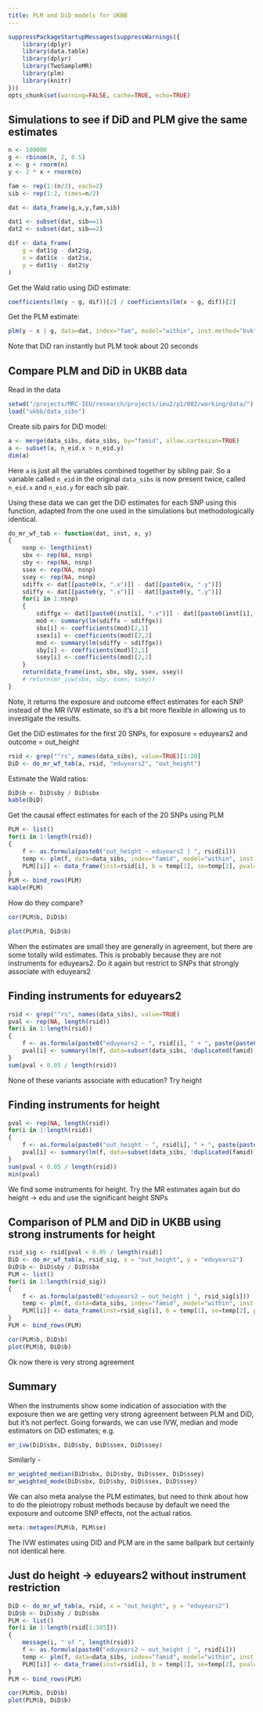 ```yaml
---
title: PLM and DiD models for UKBB
---
```


```r
suppressPackageStartupMessages(suppressWarnings({
	library(dplyr)
	library(data.table)
	library(dplyr)
	library(TwoSampleMR)
	library(plm)
	library(knitr)
}))
opts_chunk$set(warning=FALSE, cache=TRUE, echo=TRUE)
```

## Simulations to see if DiD and PLM give the same estimates

```r
n <- 100000
g <- rbinom(n, 2, 0.5)
x <- g + rnorm(n)
y <- 2 * x + rnorm(n)

fam <- rep(1:(n/2), each=2)
sib <- rep(1:2, times=n/2)

dat <- data_frame(g,x,y,fam,sib)

dat1 <- subset(dat, sib==1)
dat2 <- subset(dat, sib==2)

dif <- data_frame(
	g = dat1$g - dat2$g,
	x = dat1$x - dat2$x,
	y = dat1$y - dat2$y
)
```

Get the Wald ratio using DiD estimate:

```r
coefficients(lm(y ~ g, dif))[2] / coefficients(lm(x ~ g, dif))[2]
```

Get the PLM estimate:

```r
plm(y ~ x | g, data=dat, index="fam", model="within", inst.method="bvk")
```

Note that DiD ran instantly but PLM took about 20 seconds

## Compare PLM and DiD in UKBB data

Read in the data

```r
setwd("/projects/MRC-IEU/research/projects/ieu2/p1/002/working/data/")
load("ukbb/data_sibs")
```

Create sib pairs for DiD model:

```r
a <- merge(data_sibs, data_sibs, by="famid", allow.cartesian=TRUE)
a <- subset(a, n_eid.x > n_eid.y)
dim(a)
```

Here `a` is just all the variables combined together by sibling pair. So a variable called `n_eid` in the original `data_sibs` is now present twice, called `n_eid.x` and `n_eid.y` for each sib pair.

Using these data we can get the DiD estimates for each SNP using this function, adapted from the one used in the simulations but methodologically identical. 

```r
do_mr_wf_tab <- function(dat, inst, x, y)
{
	nsnp <- length(inst)
	sbx <- rep(NA, nsnp)
	sby <- rep(NA, nsnp)
	ssex <- rep(NA, nsnp)
	ssey <- rep(NA, nsnp)
	sdiffx <- dat[[paste0(x, ".x")]] - dat[[paste0(x, ".y")]]
	sdiffy <- dat[[paste0(y, ".x")]] - dat[[paste0(y, ".y")]]
	for(i in 1:nsnp)
	{
		sdiffgx <- dat[[paste0(inst[i], ".x")]] - dat[[paste0(inst[i], ".y")]]
		mod <- summary(lm(sdiffx ~ sdiffgx))
		sbx[i] <- coefficients(mod)[2,1]
		ssex[i] <- coefficients(mod)[2,2]
		mod <- summary(lm(sdiffy ~ sdiffgx))
		sby[i] <- coefficients(mod)[2,1]
		ssey[i] <- coefficients(mod)[2,2]
	}
	return(data_frame(inst, sbx, sby, ssex, ssey))
	# return(mr_ivw(sbx, sby, ssex, ssey))
}
```

Note, it returns the exposure and outcome effect estimates for each SNP instead of the MR IVW estimate, so it's a bit more flexible in allowing us to investigate the results.

Get the DiD estimates for the first 20 SNPs, for exposure = eduyears2 and outcome = out_height

```r
rsid <- grep("^rs", names(data_sibs), value=TRUE)[1:20]
DiD <- do_mr_wf_tab(a, rsid, "eduyears2", "out_height")
```

Estimate the Wald ratios:

```r
DiD$b <- DiD$sby / DiD$sbx
kable(DiD)
```

Get the causal effect estimates for each of the 20 SNPs using PLM

```r
PLM <- list()
for(i in 1:length(rsid))
{
	f <- as.formula(paste0("out_height ~ eduyears2 | ", rsid[i]))
	temp <- plm(f, data=data_sibs, index="famid", model="within", inst.method="bvk") %>% summary %>% coefficients
	PLM[[i]] <- data_frame(inst=rsid[i], b = temp[1], se=temp[2], pval=temp[4])
}
PLM <- bind_rows(PLM)
kable(PLM)
```

How do they compare?

```r
cor(PLM$b, DiD$b)
```

```r
plot(PLM$b, DiD$b)
```

When the estimates are small they are generally in agreement, but there are some totally wild estimates. This is probably because they are not instruments for eduyears2. Do it again but restrict to SNPs that strongly associate with eduyears2

## Finding instruments for eduyears2

```r
rsid <- grep("^rs", names(data_sibs), value=TRUE)
pval <- rep(NA, length(rsid))
for(i in 1:length(rsid))
{
	f <- as.formula(paste0("eduyears2 ~ ", rsid[i], " + ", paste(paste0("pc", 1:40), collapse=" + ")))
	pval[i] <- summary(lm(f, data=subset(data_sibs, !duplicated(famid))))$coefficients[2,4]
}
sum(pval < 0.05 / length(rsid))
```

None of these variants associate with education?
Try height

## Finding instruments for height

```r
pval <- rep(NA, length(rsid))
for(i in 1:length(rsid))
{
	f <- as.formula(paste0("out_height ~ ", rsid[i], " + ", paste(paste0("pc", 1:40), collapse=" + ")))
	pval[i] <- summary(lm(f, data=subset(data_sibs, !duplicated(famid))))$coefficients[2,4]
}
sum(pval < 0.05 / length(rsid))
min(pval)
```

We find some instruments for height. Try the MR estimates again but do height -> edu and use the significant height SNPs

## Comparison of PLM and DiD in UKBB using strong instruments for height

```r
rsid_sig <- rsid[pval < 0.05 / length(rsid)]
DiD <- do_mr_wf_tab(a, rsid_sig, x = "out_height", y = "eduyears2")
DiD$b <- DiD$sby / DiD$sbx
PLM <- list()
for(i in 1:length(rsid_sig))
{
	f <- as.formula(paste0("eduyears2 ~ out_height | ", rsid_sig[i]))
	temp <- plm(f, data=data_sibs, index="famid", model="within", inst.method="bvk") %>% summary %>% coefficients
	PLM[[i]] <- data_frame(inst=rsid_sig[i], b = temp[1], se=temp[2], pval=temp[4])
}
PLM <- bind_rows(PLM)

cor(PLM$b, DiD$b)
plot(PLM$b, DiD$b)
```

Ok now there is very strong agreement


## Summary

When the instruments show some indication of association with the exposure then we are getting very strong agreement between PLM and DiD, but it's not perfect. 
Going forwards, we can use IVW, median and mode estimators on DiD estimates; e.g.

```r
mr_ivw(DiD$sbx, DiD$sby, DiD$ssex, DiD$ssey)
```

Similarly - 

```r
mr_weighted_median(DiD$sbx, DiD$sby, DiD$ssex, DiD$ssey)
mr_weighted_mode(DiD$sbx, DiD$sby, DiD$ssex, DiD$ssey)
```

We can also meta analyse the PLM estimates, but need to think about how to do the pleiotropy robust methods because by default we need the exposure and outcome SNP effects, not the actual ratios. 

```r
meta::metagen(PLM$b, PLM$se)
```

The IVW estimates using DID and PLM are in the same ballpark but certainly not identical here. 


## Just do height -> eduyears2 without instrument restriction


```r
DiD <- do_mr_wf_tab(a, rsid, x = "out_height", y = "eduyears2")
DiD$b <- DiD$sby / DiD$sbx
PLM <- list()
for(i in 1:length(rsid[1:385]))
{
	message(i, " of ", length(rsid))
	f <- as.formula(paste0("eduyears2 ~ out_height | ", rsid[i]))
	temp <- plm(f, data=data_sibs, index="famid", model="within", inst.method="bvk") %>% summary %>% coefficients
	PLM[[i]] <- data_frame(inst=rsid[i], b = temp[1], se=temp[2], pval=temp[4])
}
PLM <- bind_rows(PLM)

cor(PLM$b, DiD$b)
plot(PLM$b, DiD$b)
```




